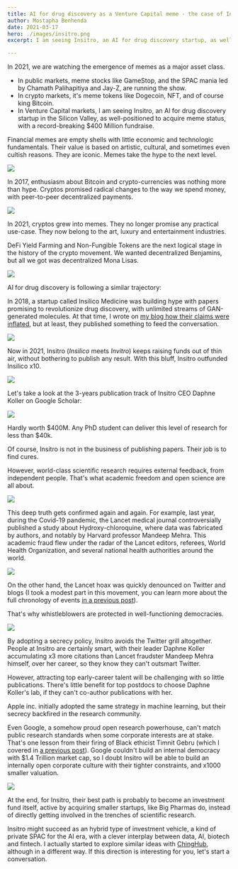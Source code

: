 ```yaml
---
title: AI for drug discovery as a Venture Capital meme - the case of Insitro
author: Mostapha Benhenda
date: 2021-03-17
hero: ./images/insitro.png
excerpt: I am seeing Insitro, an AI for drug discovery startup, as well-positioned to acquire meme status. 

---
```





In 2021, we are watching the emergence of memes as a major asset class.

  

-   In public markets, meme stocks like GameStop, and the SPAC mania led by Chamath Palihapitiya and Jay-Z, are running the show.
-   In crypto markets, it's meme tokens like Dogecoin, NFT, and of course king Bitcoin.
-   In Venture Capital markets, I am seeing Insitro, an AI for drug discovery startup in the Silicon Valley, as well-positioned to acquire meme status, with a record-breaking $400 Million fundraise.

  

Financial memes are empty shells with little economic and technologic fundamentals. Their value is based on artistic, cultural, and sometimes even cultish reasons. They are iconic. Memes take the hype to the next level.

![](https://paper-attachments.dropbox.com/s_445672012FAF8190DAD54D98FFEED85C7DC53CC0CBE64044701E6FC576016A76_1615976332248_file.jpeg)

  

In 2017, enthusiasm about Bitcoin and crypto-currencies was nothing more than hype. Cryptos promised radical changes to the way we spend money, with peer-to-peer decentralized payments.

  

![](https://paper-attachments.dropbox.com/s_445672012FAF8190DAD54D98FFEED85C7DC53CC0CBE64044701E6FC576016A76_1615984949859_file.jpeg)

  

In 2021, cryptos grew into memes. They no longer promise any practical use-case. They now belong to the art, luxury and entertainment industries.

DeFi Yield Farming and Non-Fungible Tokens are the next logical stage in the history of the crypto movement. We wanted decentralized Benjamins, but all we got was decentralized Mona Lisas.

  

![](https://paper-attachments.dropbox.com/s_445672012FAF8190DAD54D98FFEED85C7DC53CC0CBE64044701E6FC576016A76_1615982051765_file.jpeg)

  

AI for drug discovery is following a similar trajectory:

In 2018, a startup called Insilico Medicine was building hype with papers promising to revolutionize drug discovery, with unlimited streams of GAN-generated molecules. At that time, I wrote on [my blog how their claims were inflated](https://medium.com/the-ai-lab/artificial-intelligence-in-drug-discovery-is-overhyped-examples-from-astrazeneca-harvard-315d69a7f863), but at least, they published something to feed the conversation.

[](https://medium.com/the-ai-lab/artificial-intelligence-in-drug-discovery-is-overhyped-examples-from-astrazeneca-harvard-315d69a7f863)  

![](https://paper-attachments.dropbox.com/s_445672012FAF8190DAD54D98FFEED85C7DC53CC0CBE64044701E6FC576016A76_1615982728883_file.jpeg)

  

Now in 2021, Insitro  (_Insilico_ meets _Invitro_) keeps raising funds out of thin air, without bothering to publish any result. With this bluff, Insitro outfunded Insilico x10.

  

![](https://paper-attachments.dropbox.com/s_445672012FAF8190DAD54D98FFEED85C7DC53CC0CBE64044701E6FC576016A76_1615982687557_file.jpeg)

Let's take a look at the 3-years publication track of Insitro CEO Daphne Koller on Google Scholar:

  

![](https://paper-attachments.dropbox.com/s_445672012FAF8190DAD54D98FFEED85C7DC53CC0CBE64044701E6FC576016A76_1615939705522_file.jpeg)

Hardly worth $400M. Any PhD student can deliver this level of research for less than $40k.

Of course, Insitro is not in the business of publishing papers. Their job is to find cures.

However, world-class scientific research requires external feedback, from independent people. That's what academic freedom and open science are all about.

![](https://paper-attachments.dropbox.com/s_445672012FAF8190DAD54D98FFEED85C7DC53CC0CBE64044701E6FC576016A76_1615985131063_file.jpeg)

This deep truth gets confirmed again and again. For example, last year, during the Covid-19 pandemic, the Lancet medical journal controversially published a study about Hydroxy-chloroquine, where data was fabricated by authors, and notably by Harvard professor Mandeep Mehra. This academic fraud flew under the radar of the Lancet editors, referees, World Health Organization, and several national health authorities around the world.

  

![](https://paper-attachments.dropbox.com/s_445672012FAF8190DAD54D98FFEED85C7DC53CC0CBE64044701E6FC576016A76_1615985363059_file.jpeg)

  

On the other hand, the Lancet hoax was quickly denounced on Twitter and blogs (I took a modest part in this movement, you can learn more about the full chronology of events [in a previous post](https://melwy.com/blog/open-science-matters-timeline-of-the-lancet-and-new-england-journal-of-medicine-frauds)).

That's why whistleblowers are protected in well-functioning democracies.

  

![](https://paper-attachments.dropbox.com/s_445672012FAF8190DAD54D98FFEED85C7DC53CC0CBE64044701E6FC576016A76_1615985469342_file.jpeg)

  

By adopting a secrecy policy, Insitro avoids the Twitter grill altogether. People at Insitro are certainly smart, with their leader Daphne Koller accumulating x3 more citations than Lancet fraudster Mandeep Mehra himself, over her career, so they know they can't outsmart Twitter.

However, attracting top early-career talent will be challenging with so little publications. There's little benefit for top postdocs to choose Daphne Koller's lab, if they can't co-author publications with her.

Apple inc. initially adopted the same strategy in machine learning, but their secrecy backfired in the research community.

  

Even Google, a somehow proud open research powerhouse, can't match public research standards when some corporate interests are at stake. That's one lesson from their firing of Black ethicist Timnit Gebru  (which I covered in [a previous post](https://melwy.com/blog/black-female-scientist-timnit-gebru-fired-the-end-of-google-as-a-top-ai-research-institution)). Google couldn't build an internal democracy with $1.4 Trillion market cap, so I doubt Insitro will be able to build an internally open corporate culture with their tighter constraints, and x1000 smaller valuation.

![](https://paper-attachments.dropbox.com/s_445672012FAF8190DAD54D98FFEED85C7DC53CC0CBE64044701E6FC576016A76_1615987051765_file.jpeg)

At the end, for Insitro, their best path is probably to become an investment fund itself, active by acquiring smaller startups, like Big Pharmas do, instead of directly getting involved in the trenches of scientific research.

Insitro might succeed as an hybrid type of investment vehicle, a kind of private SPAC for the AI era, with a clever interplay between data, AI, biotech and fintech. I actually started to explore similar ideas with [ChingHub](https://ChingHub.com), although in a different way. If this direction is interesting for you, let's start a conversation.
